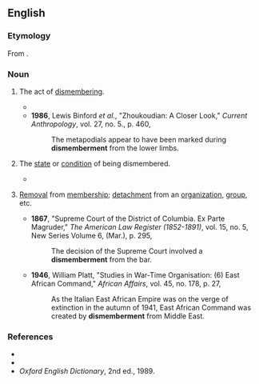 ==English==

===Etymology===
From {{suffix|dismember|ment|lang=en}}.

===Noun===
{{en-noun|~}}

# {{lb|en|countable}} The act of [[dismember]]ing.
#* {{quote-text|year=1911|author=[[w:R._Austin_Freeman|R. Austin Freeman]]|title=The Vanishing Man|chapter=13|passage=The skill is shown by the neat way in which the '''dismemberment''' has been carried out. The parts have not been rudely hacked asunder, but have been separated at the joints.}}
#* '''1986''', Lewis Binford ''et al.'', "Zhoukoudian: A Closer Look," ''Current Anthropology'', vol. 27, no. 5., p. 460,
#*: The metapodials appear to have been marked during '''dismemberment''' from the lower limbs.
# {{lb|en|uncountable}} The [[state]] or [[condition]] of being dismembered.
#* {{quote-text|year=1831|author=[[w:Thomas_Carlyle|Thomas Carlyle]]|title=Sartor Resartus|chapter=11|passage=Is not the fair fabric of Society itself, with all its royal mantles and pontifical stoles, whereby, from nakedness and '''dismemberment''', we are organized into Polities, into nations, and a whole co-operating Mankind, the creation, as has here been often irrefragably evinced, of the Tailor alone?}}
# {{lb|en|countable}} [[removal|Removal]] from [[membership]]; [[detachment]] from an [[organization]], [[group]], etc.
#* '''1867''', "Supreme Court of the District of Columbia. Ex Parte Magruder," ''The American Law Register (1852-1891)'', vol. 15, no. 5, New Series Volume 6, (Mar.), p. 295,
#*: The decision of the Supreme Court involved a '''dismemberment''' from the bar.
#* '''1946''', William Platt, "Studies in War-Time Organisation: (6) East African Command," ''African Affairs'', vol. 45, no. 178, p. 27,
#*: As the Italian East African Empire was on the verge of extinction in the autumn of 1941, East African Command was created by '''dismemberment''' from Middle East.

===References===
* {{R:Webster 1913}}
* {{R:Dictionary.com}}
* ''Oxford English Dictionary'', 2nd ed., 1989.